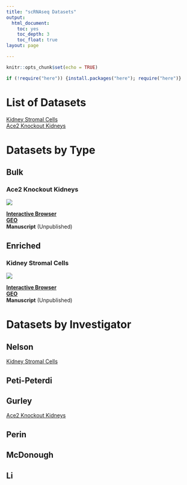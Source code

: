 ---
title: "scRNAseq Datasets"
output:
  html_document: 
    toc: yes
    toc_depth: 3
    toc_float: true
layout: page

---

```{r setup, include=FALSE}
knitr::opts_chunk$set(echo = TRUE)
```


```{r load new packages, echo=FALSE, warning=FALSE, error=FALSE, message=FALSE}

if (!require("here")) {install.packages("here"); require("here")}
```



# List of Datasets

[Kidney Stromal Cells](#KidneyStromalCells) <br>
[Ace2 Knockout Kidneys](#Ace2KnockoutKidneys) <br>


# Datasets by Type

## Bulk

<a id="Ace2KnockoutKidneys"></a>

### Ace2 Knockout Kidneys


![](`r here::here("Images", "Gurley_Kidney.png")`)

[**Interactive Browser**](https://nelsonlab.shinyapps.io/PTACE2KO_Kidney/) <br>
[**GEO**](https://www.ncbi.nlm.nih.gov/geo/query/acc.cgi?acc=GSE253448) <br>
**Manuscript** (Unpublished) <br>

## Enriched

<a id="KidneyStromalCells"></a>

### Kidney Stromal Cells


![](`r here::here("Images", "Nelson_Stroma.png")`)

[**Interactive Browser**](https://nelsonlab.shinyapps.io/Pdgfrb_INTACT/) <br>
[**GEO**](https://www.ncbi.nlm.nih.gov/geo/query/acc.cgi?acc=GSE280628) <br>
**Manuscript** (Unpublished) <br>

# Datasets by Investigator

## Nelson

[Kidney Stromal Cells](#KidneyStromalCells)

## Peti-Peterdi

## Gurley

[Ace2 Knockout Kidneys](#Ace2KnockoutKidneys)

## Perin

## McDonough

## Li


